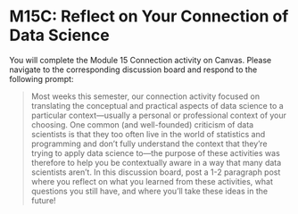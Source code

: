# M15C: Reflect on Your Connection of Data Science

You will complete the Module 15 Connection activity on Canvas. Please navigate to the corresponding discussion board and respond to the following prompt:

> Most weeks this semester, our connection activity focused on translating the conceptual and practical aspects of data science to a particular context—usually a personal or professional context of your choosing. One common (and well-founded) criticism of data scientists is that they too often live in the world of statistics and programming and don't fully understand the context that they're trying to apply data science to—the purpose of these activities was therefore to help you be contextually aware in a way that many data scientists aren't. In this discussion board, post a 1-2 paragraph post where you reflect on what you learned from these activities, what questions you still have, and where you'll take these ideas in the future!